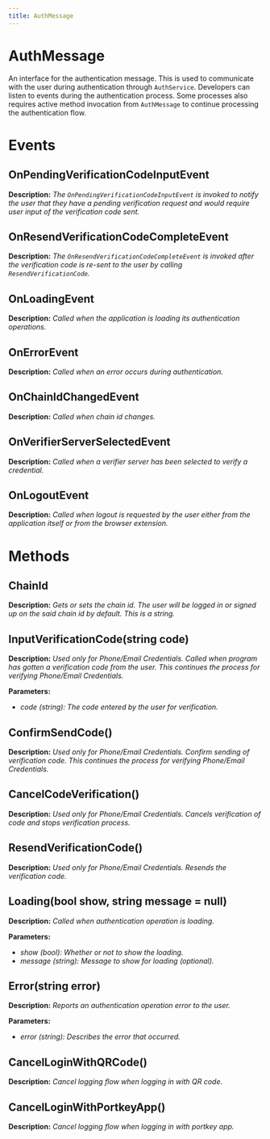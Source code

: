 ```yaml
---
title: AuthMessage
---
```


# AuthMessage

An interface for the authentication message. This is used to communicate with the user during authentication through `AuthService`. Developers can listen to events during the authentication process. Some processes also requires active method invocation from `AuthMessage` to continue processing the authentication flow.

# Events

## OnPendingVerificationCodeInputEvent

**Description:** *The `OnPendingVerificationCodeInputEvent` is invoked to notify the user that they have a pending verification request and would require user input of the verification code sent.*

## OnResendVerificationCodeCompleteEvent

**Description:** *The `OnResendVerificationCodeCompleteEvent` is invoked after the verification code is re-sent to the user by calling `ResendVerificationCode`.*

## OnLoadingEvent

**Description:** *Called when the application is loading its authentication operations.*

## OnErrorEvent

**Description:** *Called when an error occurs during authentication.*

## OnChainIdChangedEvent

**Description:** *Called when chain id changes.*

## OnVerifierServerSelectedEvent

**Description:** *Called when a verifier server has been selected to verify a credential.*

## OnLogoutEvent

**Description:** *Called when logout is requested by the user either from the application itself or from the browser extension.*

# Methods

## ChainId

**Description:** *Gets or sets the chain id. The user will be logged in or signed up on the said chain id by default. This is a string.*

## InputVerificationCode(string code)

**Description:** *Used only for Phone/Email Credentials. Called when program has gotten a verification code from the user. This continues the process for verifying Phone/Email Credentials.*

**Parameters:**

-   *code (string): The code entered by the user for verification.*

## ConfirmSendCode()

**Description:** *Used only for Phone/Email Credentials. Confirm sending of verification code. This continues the process for verifying Phone/Email Credentials.*

## CancelCodeVerification()

**Description:** *Used only for Phone/Email Credentials. Cancels verification of code and stops verification process.*

## ResendVerificationCode()

**Description:** *Used only for Phone/Email Credentials. Resends the verification code.*

## Loading(bool show, string message = null)

**Description:** *Called when authentication operation is loading.*

**Parameters:**

-   *show (bool): Whether or not to show the loading.*
-   *message (string): Message to show for loading (optional).*

## Error(string error)

**Description:** *Reports an authentication operation error to the user.*

**Parameters:**

-   *error (string): Describes the error that occurred.*

## CancelLoginWithQRCode()

**Description:** *Cancel logging flow when logging in with QR code.*

## CancelLoginWithPortkeyApp()

**Description:** *Cancel logging flow when logging in with portkey app.*

